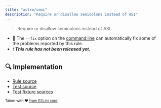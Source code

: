```yaml
---
title: "astro/semi"
description: "Require or disallow semicolons instead of ASI"
---
```


> Require or disallow semicolons instead of ASI

- 🔧 The `--fix` option on the [command line](https://eslint.org/docs/user-guide/command-line-interface#fixing-problems) can automatically fix some of the problems reported by this rule.
- ❗ <badge text="This rule has not been released yet." vertical="middle" type="error"> **_This rule has not been released yet._** </badge>



## 🔍 Implementation

- [Rule source](https://github.com/ota-meshi/eslint-plugin-astro/blob/main/src/rules/semi.ts)
- [Test source](https://github.com/ota-meshi/eslint-plugin-astro/blob/main/tests/src/rules/semi.ts)
- [Test fixture sources](https://github.com/ota-meshi/eslint-plugin-astro/tree/main/tests/fixtures/rules/semi)

<sup>Taken with ❤️ [from ESLint core](https://eslint.org/docs/rules/semi)</sup>
